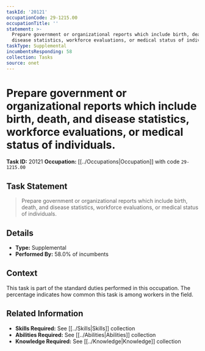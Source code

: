 ```yaml
---
taskId: '20121'
occupationCode: 29-1215.00
occupationTitle: ''
statement: >-
  Prepare government or organizational reports which include birth, death, and
  disease statistics, workforce evaluations, or medical status of individuals.
taskType: Supplemental
incumbentsResponding: 58
collection: Tasks
source: onet
---
```

# Prepare government or organizational reports which include birth, death, and disease statistics, workforce evaluations, or medical status of individuals.

**Task ID:** 20121
**Occupation:** [[../Occupations|Occupation]] with code `29-1215.00`

## Task Statement

> Prepare government or organizational reports which include birth, death, and disease statistics, workforce evaluations, or medical status of individuals.

## Details

- **Type:** Supplemental
- **Performed By:** 58.0% of incumbents

## Context

This task is part of the standard duties performed in this occupation. The percentage indicates how common this task is among workers in the field.

## Related Information

- **Skills Required:** See [[../Skills|Skills]] collection
- **Abilities Required:** See [[../Abilities|Abilities]] collection
- **Knowledge Required:** See [[../Knowledge|Knowledge]] collection
